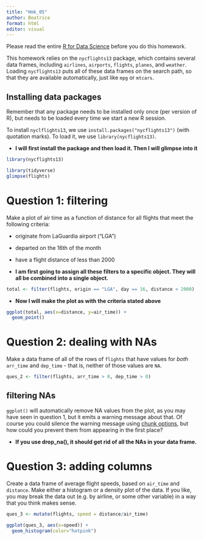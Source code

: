 ```yaml
---
title: "Hmk_05"
author: Beatrice
format: html
editor: visual
---
```


Please read the entire [R for Data Science](https://r4ds.had.co.nz/transform.html) before you do this homework.

This homework relies on the `nycflights13` package, which contains several data frames, including `airlines`, `airports`, `flights`, `planes`, and `weather`. Loading `nycflights13` puts all of these data frames on the search path, so that they are available automatically, just like `mpg` or `mtcars`.

## Installing data packages

Remember that any package needs to be installed only once (per version of R), but needs to be loaded every time we start a new R session.

To install `nyclflights13`, we use `install.packages("nycflights13")` (with quotation marks). To load it, we use `library(nycflights13)`.

-   **I will first install the package and then load it. Then I will glimpse into it**

```r
library(nycflights13)
```

```r
library(tidyverse)
glimpse(flights)
```

# Question 1: filtering

Make a plot of air time as a function of distance for all flights that meet the following criteria:

-   originate from LaGuardia airport ("LGA")

-   departed on the 16th of the month

-   have a flight distance of less than 2000

-   **I am first going to assign all these filters to a specific object. They will all be combined into a single object.**

```r
total <- filter(flights, origin == "LGA", day == 16, distance < 2000)
```

-   **Now I will make the plot as with the criteria stated above**

```r
ggplot(total, aes(x=distance, y=air_time)) +
  geom_point()
```

# Question 2: dealing with NAs

Make a data frame of all of the rows of `flights` that have values for *both* `arr_time` and `dep_time` - that is, neither of those values are `NA`.

```r
ques_2 <- filter(flights, arr_time > 0, dep_time > 0)
```

## filtering NAs

`ggplot()` will automatically remove NA values from the plot, as you may have seen in question 1, but it emits a warning message about that. Of course you could silence the warning message using [chunk options](https://bookdown.org/yihui/rmarkdown-cookbook/chunk-options.html), but how could you prevent them from appearing in the first place?

* **If you use drop_na(), it should get rid of all the NAs in your data frame.**

# Question 3: adding columns

Create a data frame of average flight speeds, based on `air_time` and `distance`. Make either a histogram or a density plot of the data. If you like, you may break the data out (e.g. by airline, or some other variable) in a way that you think makes sense.

```r
ques_3 <- mutate(flights, speed = distance/air_time)

ggplot(ques_3, aes(x=speed)) +
  geom_histogram(color="hotpink")
```